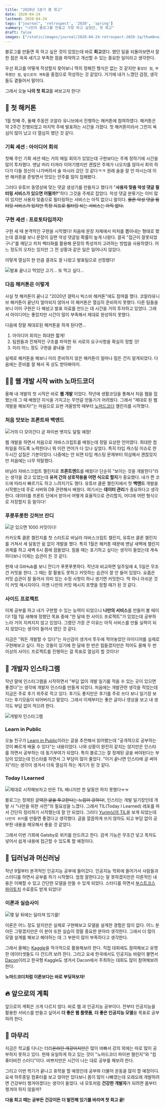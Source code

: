 ```yaml
---
title: "2020년 1분기 봄 회고"
date: 2020-04-24
lastmod: 2020-04-24
tags: ["journal", 'retrospect', '2020', 'spring']
summary: "나만의 블로그를 만들고 가장 하고 싶었던, 첫 회고"
draft: false
images: ["/static/images/journal/2020-04-24-retrospect-2020-1q/thumbnail.png"]
---
```


블로그를 만들면 꼭 하고 싶은 것이 있었는데 바로 **회고**였다. 했던 일을 되돌아보면서 잘한 점은 꼭꼭 새기고 부족한 점을 파악하고 개선할 수 있는 중요한 일이라고 생각한다.

우선 회고를 어떻게 작성할지 찾아보니 딱히 정해진 형식은 없는 것 같지만 `좋았던 점`, `부족했던 점`, `앞으로의 계획`을 중점으로 작성하는 것 같았다. 거기에 내가 느꼈던 감정, 생각들도 곁들어서 말이다.

그래서 오늘 **나의 첫 회고**를 써보고자 한다!

## 🐨 첫 해커톤

1월 첫째 주, 둘째 주동안 코알라 유니브에서 진행하는 해커톤에 참여하였다. 해커톤은 약 2주간 진행되었고 마지막 주에 발표하는 시간을 가졌다. 첫 해커톤이라서 그런지 욕심이 많이 났고 더 열심히 했던 것 같다.

### 기획 세션 : 아이디어 회의

첫째 주인 기획 세션 때는 거의 매일 회의가 있었는데 구현보다는 주제 정하기에 시간을 많이 투자했다. 맨날 머리 터져라 이야기했지만 괜찮은 주제가 나오지를 않아서 회의 하다가 다들 정신이 나가버려서 술 마시러 갔던 것 같다ㅋㅋ 원래 술을 잘 안 마시는데 이번 해커톤을 준빟면서 맛있는 안주를 많이 접해봤다.

그러다 유튜브 동영상에 맞는 댓글 생성기를 만들자고 했다가 "**사용자 맞춤 악성 댓글 필터링 서비스가 있으면 어떨까?**"하다 그것을 주제로 잡았다. 악성 댓글 분류기는 이미 많이 있지만 사용자 맞춤으로 필터링하는 서비스는 아직 없으니 말이다. ~~물론 악성 댓글 필터링 서비스가 있지만 특정 지표로 필터링 되는 서비스는 아직 없다.~~

### 구현 세션 : 프로토타입까지!

구현 세 때 본격적인 구현을 시작했다! 처음에 문장 자체에서 피처를 뽑아내는 형태로 했는데 결과를 보니 문장이 길면 악성 댓글일 확률이 높게 나왔다. 결국 "접근이 잘못되었구나"를 깨닫고 피처 벡터화를 활용해 문장의 특성까지 고려하는 방법을 사용하였다. 어느 정도의 오차는 있지만 그 전 상황과 같은 일은 일어나지 않았다.

이렇게 열심히 한 만큼 결과도 잘 나왔고 발표팀으로 선정됐다!

![발표 끝나고 먹었던 고기... 또 먹고 싶다...](/static/images/journal/2020-04-24-retrospect-2020-1q/meat.png)

### 다음 해커톤은 이렇게

사실 첫 해커톤이 끝나고 "2020년 갤럭시 빅스비 해커톤"에도 참여를 했다. 코알라유니브 해커톤이 끝난지 얼마되지 않아서 이 해커톤은 열심히 준비하지 못했다. 다른 팀들을 보니 이미 구현은 다 해놨고 발표 자료를 만드는 데 시간을 거의 투자하고 있었다. 그래서 아이디어는 좋았지만 시간이 많이 부족해서 제대로 완성하지 못했다.

다음에 정말 제대로된 해커톤을 하게 된다면...

1. 아이디어 회의는 최대한 짧게!
2. 팀원들과 전체적인 구조를 파악한 뒤 서로의 요구사항을 확실히 정할 것!
3. 미리 어느 정도 구현을 끝내둘 것!

실제로 해커톤을 해보니 미리 준비하지 않은 해커톤이 얼마나 힘든 건지 알게되었다. 다음에는 준비를 잘 해서 꼭 상도 받아봐야지.

## 👩‍💻 웹 개발 시작 with 노마드코더

올해 내 개발의 첫 시작은 바로 **웹 개발** 이었다. 작년에 생활코딩을 통해서 처음 웹을 접했는데 그 때 배웠던 지식을 가지고는 무언갈 만들기가 어려웠다. 그래서 "제대로 된 웹개발을 해보자!"는 마음으로 요번 겨울방학 때부터 [노마드코더](https://academy.nomadcoders.co/) 챌린지를 시작했다.

### 처음 맛보는 프론트와 백엔드

![거의 다 모아간다 곧 파이썬 뱃지도 달릴 예정!](/static/images/journal/2020-04-24-retrospect-2020-1q/nomadcoder-badge.png)

웹 개발을 하면서 처음으로 자바스크립트를 배웠는데 정말 요상한 언어였다. 최대한 컴파일을 하도록 노력한다니 뭐 이런 언어가 다 있나 싶었다. 특히 타입 캐스팅 이슈로 한 두시간 삽질은 기본이었다. 나중에는 안 되면 타입 캐스팅 문제부터 의심해서 괜찮았지만 처음에는 너무 허탈했다.

바닐라 자바스크립트 챌린지로 **프론트엔드**를 배웠다! 단순히 "보이는 것을 개발한다"라는 생각을 갖고 있었는데 **유저 간의 상호작용을 어떤 식으로 할지**가 중요했다. 내가 짠 코드에 따라서 빠르기도 하고 느려지기도 했다. 유튜브 클론 챌린지에서 첫 **백엔드** 개발을 시작했는데 주로 서버와 DB 관련해서 배웠다. 여기서는 **데이터 관리**가 중요하다고 생각한다. 데이터를 프론트 단에서 받아서 어떻게 효율적으로 관리할지, 어디에 어떤 형식으로 저장할지 등 말이다!

### 푸릇푸릇한 깃허브 잔디

![곧 있으면 1000 커밋이다!](/static/images/journal/2020-04-24-retrospect-2020-1q/github-commit.png)

카카오톡 클론 챌린지를 첫 스타트로 바닐라 자바스크립트 챌린지, 유튜브 클론 챌린지를 거쳐서 세 달동안 쉼 없이 개발을 했다. 특히 1월은 해커톤 때문에 맨날 새벽에 챌린지 과제를 하고 새벽 6시 쯤에 잠들었다. 힘들 때는 포기하고 싶다는 생각이 들었는데 계속 하다보니 이제는 습관이 든 것 같다.

현재 내 GitHub를 보니 잔디가 푸릇푸릇하다. 작년과 비교하면 일주일에 4, 5일은 무조건 커밋을 한다. 그 때는 잘 활용도 못하고 커밋하는 습관이 잘 안 들어 있었다. 요즘은 커밋 습관이 잘 들어서 의미 있는 수정 사항이 하나 생기면 커밋한다. 딱 하나 아쉬운 것이 커밋 메시지이다. 이젠 나만의 커밋 메시지 포맷을 정할 때가 된 것 같다.

### 사이드 프로젝트

이제 공부를 하고 내가 구현할 수 있는 능력이 되었으니 **나만의 서비스**를 만들어 볼 때이다! 1월 1일 새해에 정했던 목표 중에 "한 달에 한 사이드 프로젝트"가 있었는데 공부하느라 거의 지켜지지 않고 있었다. 그랬던 가장 큰 이유는 아직 서비스를 만들 실력이 되지 않았다는 생각이 들어서 였던 것 같다.

지금은 "뭐든 개발할 수 있다"는 자신감이 생겨서 투두에 적어놓았던 아이디어를 실제로 구현해보고 싶다. 하는 것들이 있기에 한 달에 한 번은 힘들겠지만은 적어도 올해 두 번 이상의 사이드 프로젝트를 진행하는 걸 목표로 열심히 할 것이다!

## 📝 개발자 인스타그램

작년 말에 인스타그램을 시작하면서 "부담 없이 개발 일기를 적을 수 있는 곳이 있으면 좋겠다"는 생각에 개발자 인스타를 만들게 되었다. 처음에는 개발관련 생각을 적었는데 지금은 주로 후기 위주로 적고 있다. 후기도 좋지만은 후기를 주로 쓰다 보니 일기장 보다는 후기모음이 되어버리고 말았다. 그래서 이제부터는 좋은 글이나 영상을 보고 내 생각도 부담 없이 적으려 한다.

![개발자 인스타그램](/static/images/journal/2020-04-24-retrospect-2020-1q/instagram.png)

### Learn in Public

오늘 친구가 [Learn in Public](https://www.swyx.io/writing/learn-in-public/)이라는 글을 추천해서 읽어봤는데 "공개적으로 공부하는 것이 빠르게 배울 수 있다"는 내용이었다. 나와 상황이 완전히 같지는 않지만은 인스타를 하면서 공부하는 데 동기부여가 되었다. 특히 블로그는 잘 정제된 글을 써야된다는 부담이 있었는데 인스타를 하면서 그 부담이 많이 줄었다. "이거 끝나면 인스타에 글 써야지"라는 생각이 생겨서 더욱 열심히 하는 계기가 된 것 같다.

### Today I Learned

![제대로 시작해보자고 만든 TIL 배너지만 한 달동안 하지 못했다ㅠㅠ](/static/images/journal/2020-04-24-retrospect-2020-1q/til.png)

블로그는 정제된 글~~약간 글을 투고한다는 느낌이 강하다!~~, 인스타는 개발 일기장인데 개발 시 "나만을 위한 사전"의 필요성을 느꼈다. 그래서 TIL(Today I Learned) 레포를 파서 간단히 정리하기 시작했는데 잘 안 되었다. 그러다 [Yurim님의 TIL](https://github.com/milooy/TIL)을 보게 되었는데 `나만의 위키`를 만들면 좋겠다고 생각했다. 글을 깔끔하게 쓰지 않아도 되고 부담 없이 공부한 내용을 메모해서 좋을 것 같았다.

그래서 이번 기회에 Gatsby로 위키를 만드려고 한다. 검색 기능은 무조건 넣고 목차도 넣어서 쉽게 내용에 접근할 수 있도록 할 예정이다.

## 🧠 딥러닝과 머신러닝

작년 9월부터 본격적인 인공지능 공부에 들어갔다. 인공지능 학회에 들어가서 사람들과 스터디를 하면서 공부를 하기 시작했다. 엄청 잘한다고는 말 못하겠지만은 이론적인 내용은 이해할 수 있고 간단한 모델을 만들 수 있게 되었다. 스터디를 하면서 [부스트코스 파이토치](https://www.edwith.org/boostcourse-dl-pytorch) 수료증도 받게 되었다!

### 이론과 실습사이

![몇 달 뒤에는 달라져 있기를!](/static/images/journal/2020-04-24-retrospect-2020-1q/kaggle.png)

이론은 어느 정도 알지만은 실제로 구현해보고 모델을 설계한 경험은 많이 없다. 어느 분야든 그렇겠지만은 이 분야 또한 실습이 정말 중요한 분야라 생각한다. 그래서 더 많이 모델 설계를 해보고 해야하는 데 그 부분이 많이 부족하다고 생각한다.

그래서 올해는 [Kaggle](https://www.kaggle.com/)을 적극적으로 활용해보려 한다. 직접 대회에도 참여해보고 유명한 데이터셋들도 다 건드려 보려 한다. 그리고 요새 한국에서도 인공지능 바람이 불면서 [Dacon](https://dacon.io/)이라고 한국형 Kaggle도 생겨서 Dacon에서 주최하는 대회도 많이 참여해보려 한다.

**노마드코더처럼 이론보다는 바로 부딪혀보자!**

## 🔥 앞으로의 계획

앞으로의 계획은 크게 다르지 않다. 바로 웹 과 인공지능 공부이다. 전부터 인공지능을 활용한 서비스를 만들고 싶어서 **더 좋은 웹 플랫폼**, **더 좋은 인공지능 모델**을 목표로 공부하려 한다.

## 👋 마무리

지금은 학교를 다니는 터라~~온라인 개강이지만은~~ 많이 바빠서 강의 외에는 따로 많이 공부하지 못하고 있다. 현재 유일하게 하고 있는 것이 "노마드코더 파이썬 챌린지"와 "컴퓨터비전 스터디"이다. 바쁘지만은 시간이 나는 대로 공부를 해보려 한다.

그리고 이번 학기가 끝나고 휴학을 할 예정인데 공부와 더불어 운동을 많이 할 예정이다. 요새 하루종일 컴퓨터를 보고 앉아만 있다보니 몸이 많이 나빠졌는데 오래오래 개발하려면 건강부터 챙겨야겠다는 생각이 들었다. 내 모토처럼 **건강한 개발자**가 되려면 몸부터 챙겨야 하지 않을까?

**다음 회고 때는 공부든 건강이든 더 발전해 있기를 바라며 첫 회고 끝!**
